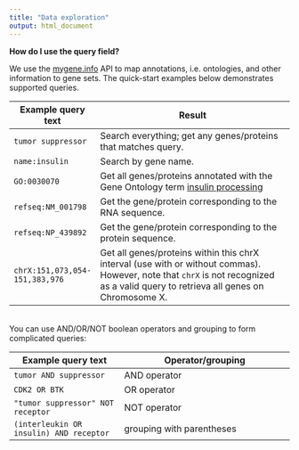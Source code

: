 ```yaml
---
title: "Data exploration"
output: html_document
---
```


**How do I use the query field?**

We use the [mygene.info](http://mygene.info/) API to map annotations, i.e. ontologies, and other information to gene sets. 
The quick-start examples below demonstrates supported queries.


Example query text      | Result
------------------------|---------------------------------------------------------------
`tumor suppressor`      | Search everything; get any genes/proteins that matches query.
`name:insulin`          | Search by gene name.
`GO:0030070`            | Get all genes/proteins annotated with the Gene Ontology term [insulin processing](http://amigo.geneontology.org/amigo/term/GO:0030070)
`refseq:NM_001798`      | Get the gene/protein corresponding to the RNA sequence.
`refseq:NP_439892`      | Get the gene/protein corresponding to the protein sequence.
`chrX:151,073,054-151,383,976` | Get all genes/proteins within this chrX interval (use with or without commas). However, note that `chrX` is not recognized as a valid query to retrieva all genes on Chromosome X.  

<br/>
You can use AND/OR/NOT boolean operators and grouping to form complicated queries:

Example query text                       | Operator/grouping
-----------------------------------------|---------------------------------------------------------------
`tumor AND suppressor`                   | AND operator
`CDK2 OR BTK`                            | OR operator
`"tumor suppressor" NOT receptor`        | NOT operator
`(interleukin OR insulin) AND receptor`  | grouping with parentheses

